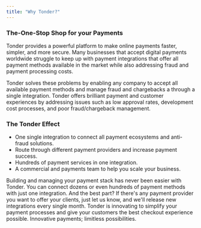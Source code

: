 ```yaml
---
title: "Why Tonder?"
---
```


### The-One-Stop Shop for your Payments

Tonder provides a powerful platform to make online payments faster, simpler, and
more secure. Many businesses that accept digital payments worldwide struggle to
keep up with payment integrations that offer all payment methods available in
the market while also addressing fraud and payment processing costs.

Tonder solves these problems by enabling any company to accept all available
payment methods and manage fraud and chargebacks a through a single integration.
Tonder offers brilliant payment and customer experiences by addressing issues
such as low approval rates, development cost processes, and poor
fraud/chargeback management.

### The Tonder Effect

- One single integration to connect all payment ecosystems and anti-fraud
  solutions.
- Route through different payment providers and increase payment success.
- Hundreds of payment services in one integration.
- A commercial and payments team to help you scale your business.

Building and managing your payment stack has never been easier with Tonder. You
can connect dozens or even hundreds of payment methods with just one
integration. And the best part? If there's any payment provider you want to
offer your clients, just let us know, and we'll release new integrations every
single month. Tonder is innovating to simplify your payment processes and give
your customers the best checkout experience possible. Innovative payments;
limitless possibilities.

